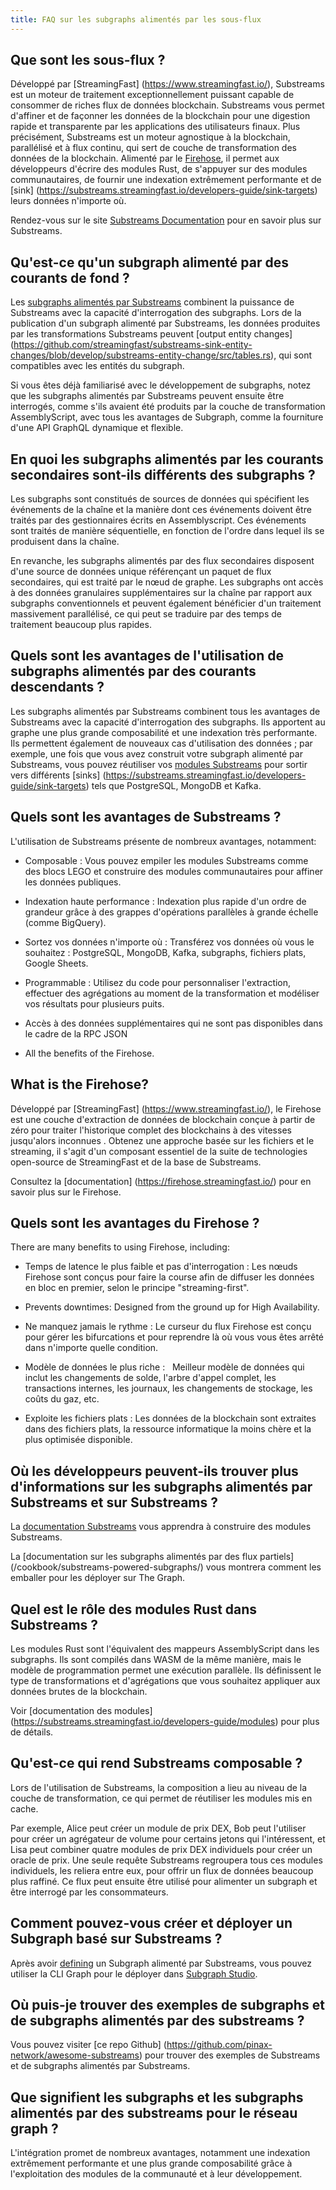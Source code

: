 ```yaml
---
title: FAQ sur les subgraphs alimentés par les sous-flux
---
```


## Que sont les sous-flux ?

Développé par [StreamingFast] \(https://www.streamingfast.io/), Substreams est un moteur de traitement exceptionnellement puissant capable de consommer de riches flux de données blockchain. Substreams vous permet d'affiner et de façonner les données de la blockchain pour une digestion rapide et transparente par les applications des utilisateurs finaux. Plus précisément, Substreams est un moteur agnostique à la blockchain, parallélisé et à flux continu, qui sert de couche de transformation des données de la blockchain. Alimenté par le [Firehose](https://firehose.streamingfast.io/), il permet aux développeurs d'écrire des modules Rust, de s'appuyer sur des modules communautaires, de fournir une indexation extrêmement performante et de [sink] \(https://substreams.streamingfast.io/developers-guide/sink-targets) leurs données n'importe où.

Rendez-vous sur le site [Substreams Documentation](/substreams) pour en savoir plus sur Substreams.

## Qu'est-ce qu'un subgraph alimenté par des courants de fond ?

Les [subgraphs alimentés par Substreams](/cookbook/substreams-powered-subgraphs/) combinent la puissance de Substreams avec la capacité d'interrogation des subgraphs. Lors de la publication d'un subgraph alimenté par Substreams, les données produites par les transformations Substreams peuvent [output entity changes] \(https://github.com/streamingfast/substreams-sink-entity-changes/blob/develop/substreams-entity-change/src/tables.rs), qui sont compatibles avec les entités du subgraph.

Si vous êtes déjà familiarisé avec le développement de subgraphs, notez que les subgraphs alimentés par Substreams peuvent ensuite être interrogés, comme s'ils avaient été produits par la couche de transformation AssemblyScript, avec tous les avantages de Subgraph, comme la fourniture d'une API GraphQL dynamique et flexible.

## En quoi les subgraphs alimentés par les courants secondaires sont-ils différents des subgraphs ?

Les subgraphs sont constitués de sources de données qui spécifient les événements de la chaîne et la manière dont ces événements doivent être traités par des gestionnaires écrits en Assemblyscript. Ces événements sont traités de manière séquentielle, en fonction de l'ordre dans lequel ils se produisent dans la chaîne.

En revanche, les subgraphs alimentés par des flux secondaires disposent d'une source de données unique référençant un paquet de flux secondaires, qui est traité par le nœud de graphe. Les subgraphs ont accès à des données granulaires supplémentaires sur la chaîne par rapport aux subgraphs conventionnels et peuvent également bénéficier d'un traitement massivement parallélisé, ce qui peut se traduire par des temps de traitement beaucoup plus rapides.

## Quels sont les avantages de l'utilisation de subgraphs alimentés par des courants descendants ?

Les subgraphs alimentés par Substreams combinent tous les avantages de Substreams avec la capacité d'interrogation des subgraphs. Ils apportent au graphe une plus grande composabilité et une indexation très performante. Ils permettent également de nouveaux cas d'utilisation des données ; par exemple, une fois que vous avez construit votre subgraph alimenté par Substreams, vous pouvez réutiliser vos [modules Substreams](https://substreams.streamingfast.io/developers-guide/modules) pour sortir vers différents [sinks] \(https://substreams.streamingfast.io/developers-guide/sink-targets) tels que PostgreSQL, MongoDB et Kafka.

## Quels sont les avantages de Substreams ?

L'utilisation de Substreams présente de nombreux avantages, notamment:

- Composable : Vous pouvez empiler les modules Substreams comme des blocs LEGO et construire des modules communautaires pour affiner les données publiques.

- Indexation haute performance : Indexation plus rapide d'un ordre de grandeur grâce à des grappes d'opérations parallèles à grande échelle (comme BigQuery).

- Sortez vos données n'importe où : Transférez vos données où vous le souhaitez : PostgreSQL, MongoDB, Kafka, subgraphs, fichiers plats, Google Sheets.

- Programmable : Utilisez du code pour personnaliser l'extraction, effectuer des agrégations au moment de la transformation et modéliser vos résultats pour plusieurs puits.

- Accès à des données supplémentaires qui ne sont pas disponibles dans le cadre de la RPC JSON

- All the benefits of the Firehose.

## What is the Firehose?

Développé par [StreamingFast] \(https://www.streamingfast.io/), le Firehose est une couche d'extraction de données de blockchain conçue à partir de zéro pour traiter l'historique complet des blockchains à des vitesses jusqu'alors inconnues . Obtenez une approche basée sur les fichiers et le streaming, il s'agit d'un composant essentiel de la suite de technologies open-source de StreamingFast et de la base de Substreams.

Consultez la [documentation] \(https://firehose.streamingfast.io/) pour en savoir plus sur le Firehose.

## Quels sont les avantages du Firehose ?

There are many benefits to using Firehose, including:

- Temps de latence le plus faible et pas d'interrogation : Les nœuds Firehose sont conçus pour faire la course afin de diffuser les données en bloc en premier, selon le principe "streaming-first".

- Prevents downtimes: Designed from the ground up for High Availability.

- Ne manquez jamais le rythme : Le curseur du flux Firehose est conçu pour gérer les bifurcations et pour reprendre là où vous vous êtes arrêté dans n'importe quelle condition.

- Modèle de données le plus riche :   Meilleur modèle de données qui inclut les changements de solde, l'arbre d'appel complet, les transactions internes, les journaux, les changements de stockage, les coûts du gaz, etc.

- Exploite les fichiers plats : Les données de la blockchain sont extraites dans des fichiers plats, la ressource informatique la moins chère et la plus optimisée disponible.

## Où les développeurs peuvent-ils trouver plus d'informations sur les subgraphs alimentés par Substreams et sur Substreams ?

La [documentation Substreams](/substreams) vous apprendra à construire des modules Substreams.

La [documentation sur les subgraphs alimentés par des flux partiels] \(/cookbook/substreams-powered-subgraphs/) vous montrera comment les emballer pour les déployer sur The Graph.

## Quel est le rôle des modules Rust dans Substreams ?

Les modules Rust sont l'équivalent des mappeurs AssemblyScript dans les subgraphs. Ils sont compilés dans WASM de la même manière, mais le modèle de programmation permet une exécution parallèle. Ils définissent le type de transformations et d'agrégations que vous souhaitez appliquer aux données brutes de la blockchain.

Voir [documentation des modules] \(https://substreams.streamingfast.io/developers-guide/modules) pour plus de détails.

## Qu'est-ce qui rend Substreams composable ?

Lors de l'utilisation de Substreams, la composition a lieu au niveau de la couche de transformation, ce qui permet de réutiliser les modules mis en cache.

Par exemple, Alice peut créer un module de prix DEX, Bob peut l'utiliser pour créer un agrégateur de volume pour certains jetons qui l'intéressent, et Lisa peut combiner quatre modules de prix DEX individuels pour créer un oracle de prix. Une seule requête Substreams regroupera tous ces modules individuels, les reliera entre eux, pour offrir un flux de données beaucoup plus raffiné. Ce flux peut ensuite être utilisé pour alimenter un subgraph et être interrogé par les consommateurs.

## Comment pouvez-vous créer et déployer un Subgraph basé sur Substreams ?

Après avoir [defining](/cookbook/substreams-powered-subgraphs/) un Subgraph alimenté par Substreams, vous pouvez utiliser la CLI Graph pour le déployer dans [Subgraph Studio](https://thegraph.com/studio/).

## Où puis-je trouver des exemples de subgraphs et de subgraphs alimentés par des substreams ?

Vous pouvez visiter [ce repo Github] \(https://github.com/pinax-network/awesome-substreams) pour trouver des exemples de Substreams et de subgraphs alimentés par Substreams.

## Que signifient les subgraphs et les subgraphs alimentés par des substreams pour le réseau graph ?

L'intégration promet de nombreux avantages, notamment une indexation extrêmement performante et une plus grande composabilité grâce à l'exploitation des modules de la communauté et à leur développement.
